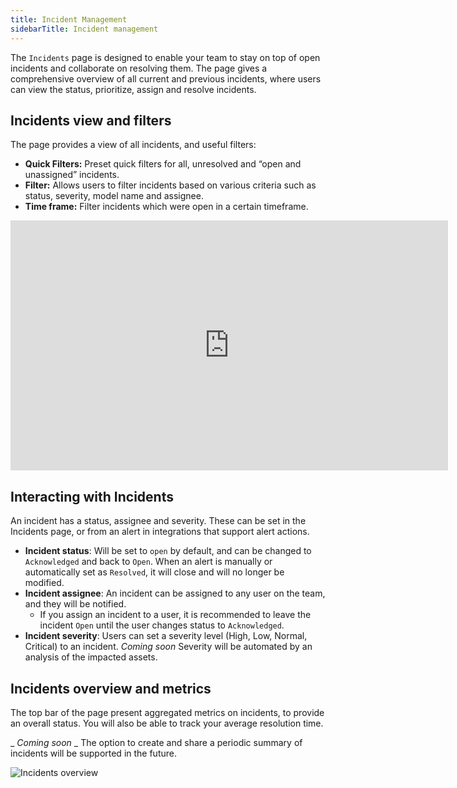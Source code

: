 ```yaml
---
title: Incident Management
sidebarTitle: Incident management
---
```


<Snippet file="cloud/cloud-feature-tag.mdx" />

The `Incidents` page is designed to enable your team to stay on top of open incidents and collaborate on resolving them.
The page gives a comprehensive overview of all current and previous incidents, where users can view the status, prioritize, assign and resolve incidents.

## Incidents view and filters

The page provides a view of all incidents, and useful filters:

- **Quick Filters:** Preset quick filters for all, unresolved and “open and unassigned” incidents.
- **Filter:** Allows users to filter incidents based on various criteria such as status, severity, model name and assignee.
- **Time frame:** Filter incidents which were open in a certain timeframe.

<iframe
width="700"
height="400"
src="https://res.cloudinary.com/diuctyblm/video/upload/v1719927342/incidents-wide_ki16tu.mp4"
frameborder="0"
allow="accelerometer; autoplay; clipboard-write; encrypted-media; gyroscope; picture-in-picture"
allowfullscreen
alt="Elementary Incidents page"
></iframe>


## Interacting with Incidents

An incident has a status, assignee and severity.
These can be set in the Incidents page, or from an alert in integrations that support alert actions.

- **Incident status**: Will be set to `open` by default, and can be changed to `Acknowledged` and back to `Open`. When an alert is manually or automatically set as `Resolved`, it will close and will no longer be modified.
- **Incident assignee**: An incident can be assigned to any user on the team, and they will be notified.
    - If you assign an incident to a user, it is recommended to leave the incident `Open` until the user changes status to `Acknowledged`.
- **Incident severity**: Users can set a severity level (High, Low, Normal, Critical) to an incident. _Coming soon_ Severity will be automated by an analysis of the impacted assets.

## Incidents overview and metrics

The top bar of the page present aggregated metrics on incidents, to provide an overall status. 
You will also be able to track your average resolution time.

_ _Coming soon_ _ The option to create and share a periodic summary of incidents will be supported in the future.

<Frame>
<div className="dark:bg-white rounded-md p-1">
  <img
    src="https://res.cloudinary.com/diuctyblm/image/upload/v1719926968/Untitled_3_nvhcix.png"
    alt="Incidents overview"
  />
</div>
</Frame>